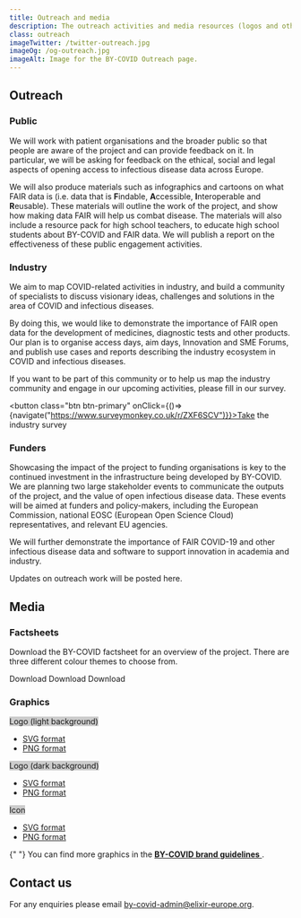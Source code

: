 ```yaml
---
title: Outreach and media
description: The outreach activities and media resources (logos and other visuals) of the BY-COVID project.
class: outreach
imageTwitter: /twitter-outreach.jpg
imageOg: /og-outreach.jpg
imageAlt: Image for the BY-COVID Outreach page.
---
```



<Container>
  <Row className="px-4">
   <Col>
<h2 class="mt-4">Outreach</h2>

<h3>Public</h3>

We will work with patient organisations and the broader public so that people are aware of the project and can provide feedback on it. In particular, we will be asking for feedback on the ethical, social and legal aspects of opening access to infectious disease data across Europe.

We will also produce materials such as infographics and cartoons on what FAIR data is (i.e. data that is **F**indable, **A**ccessible, **I**nteroperable and **R**eusable). These materials will outline the work of the project, and show how making data FAIR will help us combat disease. The materials will also include a resource pack for high school teachers, to educate high school students about BY-COVID and FAIR data. We will publish a report on the effectiveness of these public engagement activities.

<h3 class = "pt-4">Industry</h3>

We aim to map COVID-related activities in industry, and build a community of specialists to discuss visionary ideas, challenges and solutions in the area of COVID and infectious diseases.

By doing this, we would like to demonstrate the importance of FAIR open data for the development of medicines, diagnostic tests and other products.
Our plan is to organise access days, aim days, Innovation and SME Forums, and publish use cases and reports describing the industry ecosystem in COVID and infectious diseases.

If you want to be part of this community or to help us map the industry community and engage in our upcoming activities, please fill in our survey.

<button class="btn btn-primary" onClick={()=>{navigate("https://www.surveymonkey.co.uk/r/ZXF6SCV")}}>Take the industry survey</button>

<h3 class="mt-4">Funders</h3>

Showcasing the impact of the project to funding organisations is key to the continued investment in the infrastructure being developed by BY-COVID. We are planning two large stakeholder events to communicate the outputs of the project, and the value of open infectious disease data. These events will be aimed at funders and policy-makers, including the European Commission, national EOSC (European Open Science Cloud) representatives, and relevant EU agencies.

We will further demonstrate the importance of FAIR COVID-19 and other infectious disease data and software to support innovation in academia and industry.

<p class="fw-bold mt-4">Updates on outreach work will be posted here.</p>

## Media

<h3>Factsheets</h3>
<p class="pb-2">
  Download the BY-COVID factsheet for an overview of the project. There are three different colour themes to choose from.
</p>
<Container className="full-width">
  <Row>
    <Col className="align-items-stretch" xs={12} sm={6} lg={2}>
      <Card className="mb-4 border text-center">
        <a href="/pdf/BY-COVID_factsheet_dark.pdf">
          <Card.Img
            variant="top"
            src="/BY-COVID_factsheet_dark.jpg"
            className="p-3"
            style="background: #fff;"
          />
        </a>
        <Card.Link href="/pdf/BY-COVID_factsheet_dark.pdf" class="pb-3">Download</Card.Link>
      </Card>
    </Col>
    <Col className="align-items-stretch" xs={12} sm={6} lg={2}>
      <Card className="mb-4 border text-center">
        <a href="/pdf/BY-COVID_factsheet.pdf">
          <Card.Img
            variant="top"
            src="/BY-COVID_factsheet_gradient.jpg"
            className="p-3"
            style="background: #fff;"
          />
        </a>
        <Card.Link href="/pdf/BY-COVID_factsheet.pdf" class="pb-3">Download</Card.Link>
      </Card>
    </Col>
    <Col className="align-items-stretch" xs={12} sm={6} lg={2}>
      <Card className="mb-4 border text-center">
        <a href="/pdf/BY-COVID_factsheet_white.pdf">
          <Card.Img
            variant="top"
            src="/BY-COVID_factsheet_white.jpg"
            className="p-3"
            style="background: #fff;"
          />
        </a>
        <Card.Link href="/pdf/BY-COVID_factsheet_white.pdf" class="pb-3">Download</Card.Link>
      </Card>
    </Col>
  </Row>
</Container>
<h3 class="pt-3">Graphics</h3>
<Container className="full-width">
  <Row>
    <Col className="align-items-stretch" xs={12} sm={6} lg={4}>
      <Card className="mb-4">
        <Card.Img
          variant="top"
          src="/by-covid-logo-light-bg.svg"
          className="border p-4"
          style="max-height: 115px;background: #ccc;"
        />
        <Card.Body className="position-relative">
          <Card.Title as="h3" className="mt-0 fw-bold fs-5 lh-sm">
            Logo (light background)
          </Card.Title>
          <Card.Text className="mt-3">
            <ul className="mb-0">
              <li>
                <a href="/by-covid-logo-light-bg.svg">SVG format</a>
              </li>
              <li>
                <a href="/by-covid-logo-light-bg.png">PNG format</a>
              </li>
            </ul>
          </Card.Text>
        </Card.Body>
      </Card>
    </Col>
    <Col className="align-items-stretch" xs={12} sm={6} lg={4}>
      <Card className="mb-4">
        <Card.Img
          variant="top"
          src="/by-covid-logo-dark-bg.svg"
          className="p-4"
          style="max-height: 115px;background: #ccc;"
        />
        <Card.Body className="position-relative">
          <Card.Title as="h3" className="mt-0 fw-bold fs-5 lh-sm">
            Logo (dark background)
          </Card.Title>
          <Card.Text className="mt-3">
            <ul className="mb-0">
              <li>
                <a href="/by-covid-logo-dark-bg.svg">SVG format</a>
              </li>
              <li>
                <a href="/by-covid-logo-dark-bg.png">PNG format</a>
              </li>
            </ul>
          </Card.Text>
        </Card.Body>
      </Card>
    </Col>
    <Col className="align-items-stretch" xs={12} sm={6} lg={4}>
      <Card className="mb-4">
        <Card.Img
          variant="top"
          src="/by-covid-icon.svg"
          className="p-4 border"
          style="max-height: 100px;background: #ccc;"
        />
        <Card.Body className="position-relative">
          <Card.Title as="h3" className="mt-0 fw-bold fs-5 lh-sm">
            Icon
          </Card.Title>
          <Card.Text className="mt-3">
            <ul className="mb-0">
              <li>
                <a href="/by-covid-icon.svg">SVG format</a>
              </li>
              <li>
                <a href="/by-covid-icon.png">PNG format</a>
              </li>
            </ul>
          </Card.Text>
        </Card.Body>
      </Card>
    </Col>
  </Row>
</Container>

<p>
  {" "}
  You can find more graphics in the <a href="https://docs.google.com/presentation/d/1JSGeclDqn-OKHi0udYcNaIeSs_mMFi14/edit#slide=id.p1">
    <strong>BY-COVID brand guidelines</strong>
  </a>.
</p>

<span class="anchor" id="contact"></span>

## Contact us

For any enquiries please email by-covid-admin@elixir-europe.org.

   </Col>
  </Row>
</Container>
